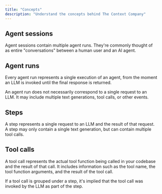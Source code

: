 ```yaml
---
title: "Concepts"
description: "Understand the concepts behind The Context Company"
---
```


## Agent sessions

Agent sessions contain multiple agent runs. They're commonly thought of as entire "conversations" between a human user and an AI agent.

## Agent runs

Every agent run represents a single execution of an agent, from the moment an LLM is invoked until the final response is returned.

An agent run does not necessarily correspond to a single request to an LLM. It may include multiple text generations, tool calls, or other events.

## Steps

A step represents a single request to an LLM and the result of that request. A step may only contain a single text generation, but can contain multiple tool calls.

## Tool calls

A tool call represents the actual tool function being called in your codebase and the result of that call. It includes information such as the tool name, the tool function arguments, and the result of the tool call.

If a tool call is grouped under a step, it's implied that the tool call was invoked by the LLM as part of the step.